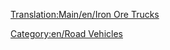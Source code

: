 [[Translation:Main/en/Iron Ore Trucks]]
{{en/RoadVehicle|name     = MPS Iron Ore Truck
  |img      = MPS_Iron_Ore_Truck.png
  |price    = £4,961 ($9,922) 
  |speed    = 30 mph (48 km/h)
  |annual   = £421 ($842)
  |designed = 1936
  |life     = 15
  |capacity = 22 tonnes of iron ore
}}
{{en/RoadVehicle|name     = Uhl Iron Ore Truck
  |img      = Uhl_Iron_Ore_Truck.png
  |price    = £5,740 ($11,480) 
  |speed    = 55 mph (88 km/h)
  |annual   = £787 ($1,574)
  |designed = 1977
  |life     = 15
  |capacity = 25 tonnes of iron ore
}}
{{en/RoadVehicle|name     = Chippy Iron Ore Truck
  |img      = Chippy_Iron_Ore_Truck.png
  |price    = £6,150 ($12,300) 
  |speed    = 70 mph (112 km/h)
  |annual   = £1,125 ($2,250)
  |designed = 2011
  |life     = 15
  |capacity = 27 tonnes of iron ore
}}

[[Category:en/Road Vehicles]]